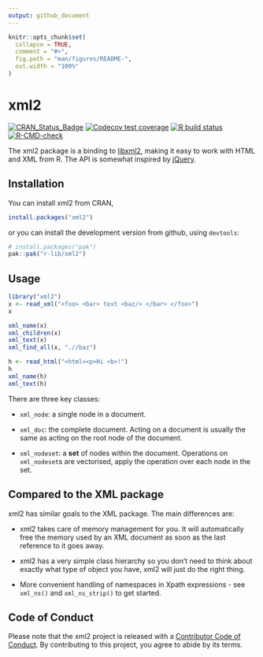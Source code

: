 ```yaml
---
output: github_document
---
```


<!-- README.md is generated from README.Rmd. Please edit that file -->

```r
knitr::opts_chunk$set(
  collapse = TRUE,
  comment = "#>",
  fig.path = "man/figures/README-",
  out.width = "100%"
)
```

# xml2

<!-- badges: start -->
[![CRAN_Status_Badge](https://www.r-pkg.org/badges/version/xml2)](https://cran.r-project.org/package=xml2)
[![Codecov test coverage](https://codecov.io/gh/r-lib/xml2/branch/master/graph/badge.svg)](https://app.codecov.io/gh/r-lib/xml2?branch=main)
[![R build status](https://github.com/r-lib/xml2/workflows/R-CMD-check/badge.svg)](https://github.com/r-lib/xml2/actions)
[![R-CMD-check](https://github.com/r-lib/xml2/actions/workflows/R-CMD-check.yaml/badge.svg)](https://github.com/r-lib/xml2/actions/workflows/R-CMD-check.yaml)
<!-- badges: end -->

The xml2 package is a binding to [libxml2](http://xmlsoft.org), making it easy to work with HTML and XML from R. The API is somewhat inspired by [jQuery](https://jquery.com).

## Installation

You can install xml2 from CRAN, 

```r
install.packages("xml2")
```

or you can install the development version from github, using `devtools`:

```r
# install.packages("pak")
pak::pak("r-lib/xml2")
```

## Usage

```r
library("xml2")
x <- read_xml("<foo> <bar> text <baz/> </bar> </foo>")
x

xml_name(x)
xml_children(x)
xml_text(x)
xml_find_all(x, ".//baz")

h <- read_html("<html><p>Hi <b>!")
h
xml_name(h)
xml_text(h)
```

There are three key classes:

* `xml_node`: a single node in a document.

* `xml_doc`: the complete document. Acting on a document is usually the same 
  as acting on the root node of the document.

* `xml_nodeset`: a __set__ of nodes within the document. Operations on 
  `xml_nodeset`s are vectorised, apply the operation over each node in the set.

## Compared to the XML package

xml2 has similar goals to the XML package. The main differences are:

* xml2 takes care of memory management for you. It will automatically
  free the memory used by an XML document as soon as the last reference
  to it goes away.

* xml2 has a very simple class hierarchy so you don't need to think about exactly 
  what type of object you have, xml2 will just do the right thing.

* More convenient handling of namespaces in Xpath expressions - see `xml_ns()` 
  and `xml_ns_strip()` to get started.

## Code of Conduct

Please note that the xml2 project is released with a [Contributor Code of Conduct](https://xml2.r-lib.org/CODE_OF_CONDUCT.html). By contributing to this project, you agree to abide by its terms.
